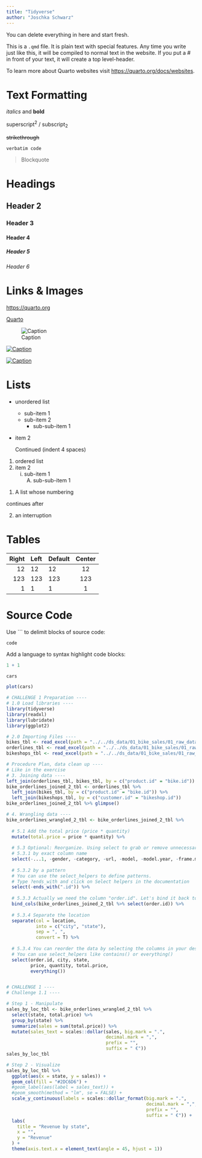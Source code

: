 ```yaml
---
title: "Tidyverse"
author: "Joschka Schwarz"
---
```


::: callout-note
You can delete everything in here and start fresh.
:::

This is a `.qmd` file. It is plain text with special features. Any time you write just like this, it will be compiled to normal text in the website. If you put a \# in front of your text, it will create a top level-header.

To learn more about Quarto websites visit <https://quarto.org/docs/websites>.

# Text Formatting

*italics* and **bold**

superscript^2^ / subscript~2~

~~strikethrough~~

`verbatim code`

> Blockquote

# Headings

## Header 2
### Header 3
#### Header 4
##### Header 5
###### Header 6

# Links & Images

<https://quarto.org>

[Quarto](https://quarto.org)

![Caption](../../assets/img/elephant.png)

[![Caption](../../assets/img/elephant.png)](https://quarto.org)

[![Caption](../../assets/img/elephant.png)](https://quarto.org "An elephant")


# Lists

* unordered list
    + sub-item 1
    + sub-item 2
        - sub-sub-item 1
        
*   item 2

    Continued (indent 4 spaces)
    
    
1. ordered list
2. item 2
    i) sub-item 1
         A.  sub-sub-item 1
         
(@)  A list whose numbering

continues after

(@)  an interruption

# Tables

| Right | Left | Default | Center |
|------:|:-----|---------|:------:|
|   12  |  12  |    12   |    12  |
|  123  |  123 |   123   |   123  |
|    1  |    1 |     1   |     1  |

# Source Code

Use ``` to delimit blocks of source code:

```
code
```

Add a language to syntax highlight code blocks:

```r
1 + 1
```

```r
cars
```

```r
plot(cars)
```

```r
# CHALLENGE 1 Preparation ----
# 1.0 Load libraries ----
library(tidyverse)
library(readxl)
library(lubridate)
library(ggplot2)

# 2.0 Importing Files ----
bikes_tbl <- read_excel(path = "../../ds_data/01_bike_sales/01_raw_data/bikes.xlsx")
orderlines_tbl <- read_excel(path = "../../ds_data/01_bike_sales/01_raw_data/orderlines.xlsx")
bikeshops_tbl <- read_excel(path = "../../ds_data/01_bike_sales/01_raw_data/bikeshops.xlsx")

# Procedure Plan, data clean up ----
# Like in the exercise
# 3. Joining data ----
left_join(orderlines_tbl, bikes_tbl, by = c("product.id" = "bike.id"))
bike_orderlines_joined_2_tbl <- orderlines_tbl %>%
  left_join(bikes_tbl, by = c("product.id" = "bike.id")) %>%
  left_join(bikeshops_tbl, by = c("customer.id" = "bikeshop.id"))
bike_orderlines_joined_2_tbl %>% glimpse()

# 4. Wrangling data ----
bike_orderlines_wrangled_2_tbl <- bike_orderlines_joined_2_tbl %>%
  
  # 5.1 Add the total price (price * quantity)
  mutate(total.price = price * quantity) %>%
  
  # 5.3 Optional: Reorganize. Using select to grab or remove unnecessary columns
  # 5.3.1 by exact column name
  select(-...1, -gender, -category, -url, -model, -model.year, -frame.material, -weight, -name, -lat, -lng) %>%
  
  # 5.3.2 by a pattern
  # You can use the select_helpers to define patterns. 
  # Type ?ends_with and click on Select helpers in the documentation
  select(-ends_with(".id")) %>%
  
  # 5.3.3 Actually we need the column "order.id". Let's bind it back to the data
  bind_cols(bike_orderlines_joined_2_tbl %>% select(order.id)) %>%
  
  # 5.3.4 Separate the location
  separate(col = location,
           into = c("city", "state"),
           sep = ", ",
           convert = T) %>%
  
  # 5.3.4 You can reorder the data by selecting the columns in your desired order.
  # You can use select_helpers like contains() or everything()
  select(order.id, city, state,
         price, quantity, total.price,
         everything())


# CHALLENGE 1 ----
# Challenge 1.1 ----

# Step 1 - Manipulate
sales_by_loc_tbl <- bike_orderlines_wrangled_2_tbl %>%
  select(state, total.price) %>%
  group_by(state) %>%
  summarize(sales = sum(total.price)) %>%
  mutate(sales_text = scales::dollar(sales, big.mark = ".",
                                     decimal.mark = ",",
                                     prefix = "",
                                     suffix = " €"))
sales_by_loc_tbl

# Step 2 - Visualize
sales_by_loc_tbl %>%
  ggplot(aes(x = state, y = sales)) +
  geom_col(fill = "#2DC6D6") +
  #geom_label(aes(label = sales_text)) +
  #geom_smooth(method = "lm", se = FALSE) +
  scale_y_continuous(labels = scales::dollar_format(big.mark = ".", 
                                                    decimal.mark = ",", 
                                                    prefix = "", 
                                                    suffix = " €")) +
  labs(
    title = "Revenue by state", 
    x = "", 
    y = "Revenue"
  ) +
  theme(axis.text.x = element_text(angle = 45, hjust = 1))
```
